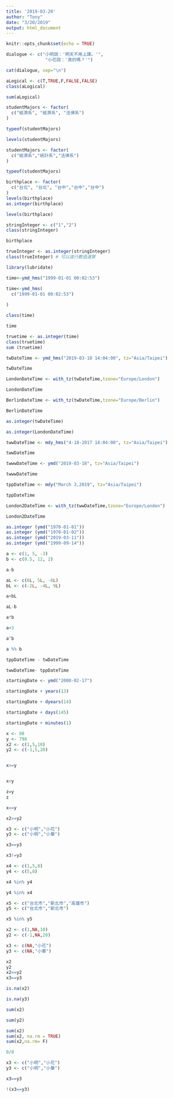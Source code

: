 ```yaml
---
title: '2019-03-20'
author: "Tony"
date: "3/20/2019"
output: html_document
---
```


```r
knitr::opts_chunk$set(echo = TRUE)
```


```r
dialogue <- c("小明說：'明天不用上課。'",
               "小花說：'真的嗎？'")

cat(dialogue, sep="\n")
```

            
                  

```r
aLogical <- c(T,TRUE,F,FALSE,FALSE)
class(aLogical)
```

```r
sum(aLogical)
```

```r
studentMajors <- factor(
  c("經濟系", "經濟系", "法律系")
)
```

```r
typeof(studentMajors)
```

```r
levels(studentMajors)
```


```r
studentMajors <- factor(
  c("經濟系","統計系","法律系")
)
```

```r
typeof(studentMajors)
```

```r
birthplace <- factor(
  c("台北", "台北", "台中","台中","台中")
)
levels(birthplace)
as.integer(birthplace)
```

```r
levels(birthplace)
```

```r
stringInteger <- c("1","2")
class(stringInteger)
```

```r
birthplace
```

```r
trueInteger <- as.integer(stringInteger)
class(trueInteger) # 可以進行數值運算
```

```r
library(lubridate)
```

```r
time<-ymd_hms("1999-01-01 00:02:53") 
```


```r
time<-ymd_hms(
  c("1999-01-01 00:02:53")
   
)
```

```r
class(time)
```

```r
time
```

```r
truetime <- as.integer(time)
class(truetime) 
sum (truetime)
```

```r
twDateTime <- ymd_hms("2019-03-18 14:04:00", tz="Asia/Taipei")
```

```r
twDateTime
```

```r
LondonDateTime <- with_tz(twDateTime,tzone="Europe/London")
```

```r
LondonDateTime
```
```r
BerlinDateTime <- with_tz(twDateTime,tzone="Europe/Berlin")
```

```r
BerlinDateTime
```

```r
as.integer(twDateTime)
```


```r
as.integer(LondonDateTime)
```

```r
twwDateTime <- mdy_hms("4-18-2017 14:04:00", tz="Asia/Taipei")
```

```r
twwDateTime
```

```r
twwwDateTime <- ymd("2019-03-18", tz="Asia/Taipei")
```

```r
twwwDateTime
```

```r
tppDateTime <- mdy("March 3,2019", tz="Asia/Taipei")
```

```r
tppDateTime
```

```r
London2DateTime <- with_tz(twwDateTime,tzone="Europe/London")
```

```r
London2DateTime
```

```r
as.integer (ymd("1970-01-01"))
as.integer (ymd("1970-01-02")) 
as.integer (ymd("2019-03-11"))
as.integer (ymd("1999-09-14"))
```

```r
a <- c(1, 5, -3)
b <- c(0.5, 12, 2)
```

```r
a-b
```

```r
aL <- c(6L, 5L, -8L)
bL <- c(-2L, -4L, 9L)
```

```r
a+bL
```

```r
aL-b
```

```r
a*b
```

```r
a+3
```

```r
a^b

```

```r

a %% b
```

```r
tppDateTime - twDateTime
```

```r
twwDateTime- tppDateTime
```

```r
startingDate <- ymd("2000-02-17")
```

```r
startingDate + years(13)
```

```r
startingDate + dyears(14)
```

```r
startingDate + days(145)
```

```r
startingDate + minutes(1)
```

```r
x <- 98
y <- 798
x2 <- c(1,5,10)
y2 <- c(-1,5,20)
```
```r

```

```r
x>=y
```
```r

```

```r
x<y
```

```r
z=y
z
```

```r
x==y
```

```r
x2>=y2
```
```r
x3 <- c("小明","小花")
y3 <- c("小明","小華")
```

```r
x3==y3
```

```r
x3!=y3
```

```r
x4 <- c(1,5,8)
y4 <- c(5,8)

x4 %in% y4
```

```r
y4 %in% x4
```

```r
x5 <- c("台北市","新北市","高雄市")
y5 <- c("台北市","新北市")

x5 %in% y5
```

```r
x2 <- c(1,NA,10)
y2 <- c(-1,NA,20)

x3 <- c(NA,"小花")
y3 <- c(NA,"小華")
```

```r
x2
y2
x2==y2
x3==y3
```

```r
is.na(x2)
```

```r
is.na(y3)
```

```r
sum(x2)
```

```r
sum(y2)
```
```r
sum(x2)
sum(x2, na.rm = TRUE)
sum(x2,na.rm= F)
```

```r
0/0
```

```r
x3 <- c("小明","小花")
y3 <- c("小明","小華")
```

```r
x3==y3
```

```r
!(x3==y3)
```

